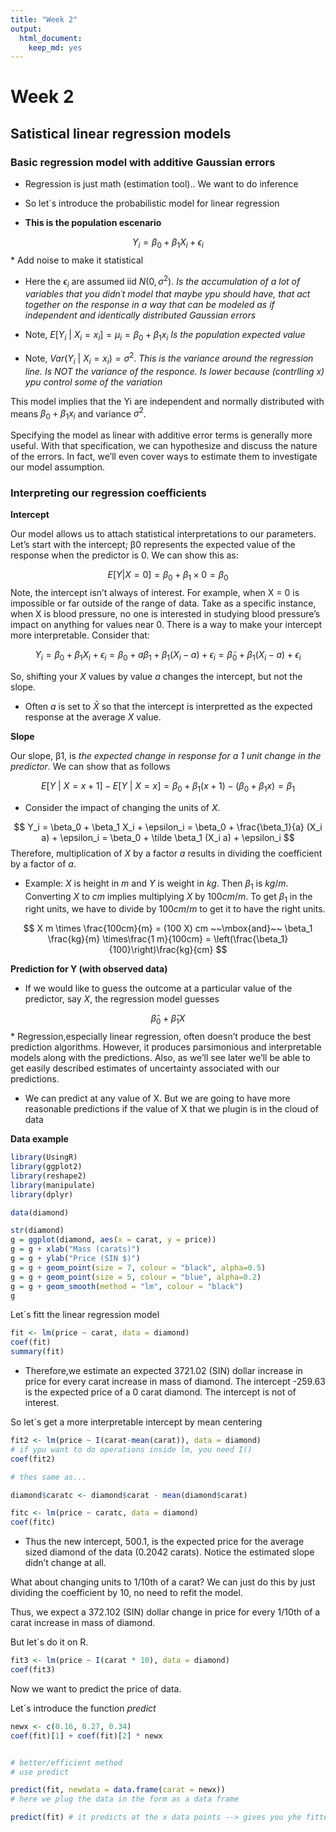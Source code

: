 ```yaml
---
title: "Week 2"
output: 
  html_document: 
    keep_md: yes
---
```


**Week 2** 
==============

## **Satistical linear regression models**


### **Basic regression model with additive Gaussian errors**

* Regression is just math (estimation tool).. We want to do inference 

* So let´s introduce the probabilistic model for linear regression

* **This is the population escenario**


$$
Y_i = \beta_0 + \beta_1 X_i + \epsilon_{i}
$$
* Add noise to make it statistical 

* Here the $\epsilon_{i}$ are assumed iid $N(0, \sigma^2)$. 
*Is the accumulation of a lot of variables that you didn´t model that maybe ypu should have, that act together on the response in a way that can be modeled as if independent and identically distributed Gaussian errors*



* Note, $E[Y_i ~|~ X_i = x_i] = \mu_i = \beta_0 + \beta_1 x_i$
*Is the population expected value*

* Note, $Var(Y_i ~|~ X_i = x_i) = \sigma^2$.
*This is the variance around the regression line. Is NOT the variance of the responce. Is lower because (contrlling x) ypu control some of the variation*


This model implies that the Yi are independent and normally distributed with means $\beta_0 + \beta_1 x_i$ and variance $\sigma^2$.

Specifying the model as linear with additive error terms is generally more useful. With that specification, we can hypothesize and discuss the nature of the errors. In fact, we’ll even cover ways to estimate them to investigate our model assumption.

### **Interpreting our regression coefficients**

**Intercept**

Our model allows us to attach statistical interpretations to our parameters. Let’s start with the intercept; β0 represents the expected value of the response when the predictor is 0. We can show this as:

$$
E[Y | X = 0] =  \beta_0 + \beta_1 \times 0 = \beta_0
$$
Note, the intercept isn’t always of interest. For example, when X = 0 is impossible or far outside of the range of data. Take as a specific instance, when X is blood pressure, no one is interested in studying blood pressure’s impact on anything for values near 0. There is a way to make your intercept more interpretable. Consider that:

$$
Y_i = \beta_0 + \beta_1 X_i + \epsilon_i
= \beta_0 + a \beta_1 + \beta_1 (X_i - a) + \epsilon_i
= \tilde \beta_0 + \beta_1 (X_i - a) + \epsilon_i
$$

So, shifting your $X$ values by value $a$ changes the intercept, but not the slope. 

* Often $a$ is set to $\bar X$ so that the intercept is interpretted as the expected response at the average $X$ value.


**Slope**

Our slope, β1, is *the expected change in response for a 1 unit change in the predictor*. We can show that as follows

$$
E[Y ~|~ X = x+1] - E[Y ~|~ X = x] =
\beta_0 + \beta_1 (x + 1) - (\beta_0 + \beta_1 x ) = \beta_1
$$

* Consider the impact of changing the units of $X$. 

$$
Y_i = \beta_0 + \beta_1 X_i + \epsilon_i
= \beta_0 + \frac{\beta_1}{a} (X_i a) + \epsilon_i
= \beta_0 + \tilde \beta_1 (X_i a) + \epsilon_i
$$
Therefore, multiplication of $X$ by a factor $a$ results in dividing the coefficient by a factor of $a$. 

* Example: $X$ is height in $m$ and $Y$ is weight in $kg$. Then $\beta_1$ is $kg/m$. Converting $X$ to $cm$ implies multiplying $X$ by $100 cm/m$. To get $\beta_1$ in the right units, we have to divide by $100 cm /m$ to get it to have the right units. 

$$
X m \times \frac{100cm}{m} = (100 X) cm
~~\mbox{and}~~
\beta_1 \frac{kg}{m} \times\frac{1 m}{100cm} = 
\left(\frac{\beta_1}{100}\right)\frac{kg}{cm}
$$

**Prediction for Y (with observed data)**


* If we would like to guess the outcome at a particular
  value of the predictor, say $X$, the regression model guesses
  
$$
\hat \beta_0 + \hat \beta_1 X
$$
* Regression,especially linear regression, often doesn’t produce the best prediction algorithms. However, it produces parsimonious and interpretable models along with the predictions. Also, as we’ll see later we’ll be able to get easily described estimates of uncertainty associated with our predictions.

* We can predict at any value of X. But we are going to have more reasonable predictions if the value of X that we plugin is in the cloud of data


**Data example**

```r
library(UsingR)
library(ggplot2)
library(reshape2)
library(manipulate)
library(dplyr)
```

```r
data(diamond)

str(diamond)
g = ggplot(diamond, aes(x = carat, y = price))
g = g + xlab("Mass (carats)")
g = g + ylab("Price (SIN $)")
g = g + geom_point(size = 7, colour = "black", alpha=0.5)
g = g + geom_point(size = 5, colour = "blue", alpha=0.2)
g = g + geom_smooth(method = "lm", colour = "black")
g
```

Let´s fitt the linear regression model 

```r
fit <- lm(price ~ carat, data = diamond)
coef(fit)
summary(fit)
```

* Therefore,we estimate an expected 3721.02 (SIN) dollar increase in price for every carat increase in mass of diamond. The intercept -259.63 is the expected price of a 0 carat diamond. The intercept is not of interest.

So let´s get a more interpretable intercept by mean centering


```r
fit2 <- lm(price ~ I(carat-mean(carat)), data = diamond)
# if ypu want to do operations inside lm, you need I()
coef(fit2)

# thes same as...

diamond$caratc <- diamond$carat - mean(diamond$carat)

fitc <- lm(price ~ caratc, data = diamond)
coef(fitc)

```

* Thus the new intercept, 500.1, is the expected price for the average sized diamond of the data (0.2042
carats). Notice the estimated slope didn’t change at all.

What about changing units to 1/10th of a carat? We can just do this by just dividing the coefficient by 10, no need to refit the model.

Thus, we expect a 372.102 (SIN) dollar change in price for every 1/10th of a carat increase in mass of diamond.

But let´s do it on R.

```r
fit3 <- lm(price ~ I(carat * 10), data = diamond)
coef(fit3)

```


Now we want to predict the price of data.

Let´s introduce the function *predict*


```r
newx <- c(0.16, 0.27, 0.34)
coef(fit)[1] + coef(fit)[2] * newx


# better/efficient method
# use predict 

predict(fit, newdata = data.frame(carat = newx))
# here we plug the data in the form as a data frame

predict(fit) # it predicts at the x data points --> gives you yhe fitted y´s
```





